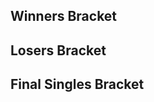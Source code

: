 {{DISPLAYTITLE:Arrakis 1: Singles Bracket}}{{SetGame|melee}}
{{tabs static
|name1=Overview
|link1=Arrakis/1
|name2=Singles Bracket
|link2=Arrakis/1/Singles Bracket
|This=2
}}
==Winners Bracket==
{{16DEWBracketA2
<!-- Ro16 -->
|r1m1p1=KasparV |r1m1p1flag=nl |r1m1p1score={{win}}
|r1m1p2=Bye |r1m1p2flag= |r1m1p2score=
|r1m1win=1

|r1m2p1=Triple A |r1m2p1flag=nl |r1m2p1score=2
|r1m2p2=WildGeert |r1m2p2flag=nl |r1m2p2score=1
|r1m2win=1

|r1m3p1=seo |r1m3p1flag=nl |r1m3p1score=2
|r1m3p2=Nukidin |r1m3p2flag=nl |r1m3p2score=0
|r1m3win=1

|r1m4p1=YARK |r1m4p1flag=nl |r1m4p1score=2
|r1m4p2=KarinBloemen |r1m4p2flag=nl |r1m4p2score=0
|r1m4win=1

|r1m5p1=Riff |r1m5p1flag=nl |r1m5p1score=2
|r1m5p2=rabbitalex |r1m5p2flag=nl |r1m5p2score=0
|r1m5win=1

|r1m6p1=Klaas |r1m6p1flag=nl |r1m6p1score=2
|r1m6p2=UCAS |r1m6p2flag=nl |r1m6p2score=1
|r1m6win=1

|r1m7p1=Thunder |r1m7p1flag=nl |r1m7p1score=2
|r1m7p2=Knullebibs |r1m7p2flag=nl |r1m7p2score=1
|r1m7win=1

|r1m8p1=Divinius |r1m8p1flag=nl |r1m8p1score=2
|r1m8p2=Thimo |r1m8p2flag=nl |r1m8p2score=1
|r1m8win=1

<!-- QUARTERFINALS -->
|r2m1p1=KasparV |r2m1p1flag=nl |r2m1p1score=2
|r2m1p2=Triple A |r2m1p2flag=nl |r2m1p2score=0
|r2m1win=1

|r2m2p1=seo |r2m2p1flag=nl |r2m2p1score=1
|r2m2p2=YARK |r2m2p2flag=nl |r2m2p2score=2
|r2m2win=2

|r2m3p1=Riff |r2m3p1flag=nl |r2m3p1score=2
|r2m3p2=Klaas |r2m3p2flag=nl |r2m3p2score=0
|r2m3win=1

|r2m4p1=Thunder |r2m4p1flag=nl |r2m4p1score=2
|r2m4p2=Divinius |r2m4p2flag=nl |r2m4p2score=0
|r2m4win=1

<!-- SEMIFINALS -->
|r3m1p1=KasparV |r3m1p1flag=nl |r3m1p1score=3
|r3m1p2=YARK |r3m1p2flag=nl |r3m1p2score=1
|r3m1win=1

|r3m2p1=Riff |r3m2p1flag=nl |r3m2p1score=3
|r3m2p2=Thunder |r3m2p2flag=nl |r3m2p2score=0
|r3m2win=1
}}
==Losers Bracket==
{{16DELBracketSmwA
|tourneylink=Arrakis/1
|tourneyname=Arrakis 1
|l1placement=13-16
|l2placement=9-12
|l3placement=7-8
|l4placement=5-6

<!-- Round 1 -->
|l1m1p1=WildGeert |l1m1p1flag=nl |l1m1p1score={{win}}
|l1m1p2=Bye |l1m1p2flag= |l1m1p2score=
|l1m1win=1

|l1m2p1=Nukidin |l1m2p1flag=nl |l1m2p1score=2
|l1m2p2=KarinBloemen |l1m2p2flag=nl |l1m2p2score=0
|l1m2win=1

|l1m3p1=rabbitalex |l1m3p1flag=nl |l1m3p1score=2
|l1m3p2=UCAS |l1m3p2flag=nl |l1m3p2score=0
|l1m3win=1

|l1m4p1=Knullebibs |l1m4p1flag=nl |l1m4p1score=1
|l1m4p2=Thimo |l1m4p2flag=nl |l1m4p2score=2
|l1m4win=2

<!-- Round 2 -->
|l2m1p1=Divinius |l2m1p1flag=nl |l2m1p1score=2
|l2m1p2=WildGeert |l2m1p2flag=nl |l2m1p2score=0
|l2m1win=1

|l2m2p1=Klaas |l2m2p1flag=nl |l2m2p1score=0
|l2m2p2=Nukidin |l2m2p2flag=nl |l2m2p2score=2
|l2m2win=2

|l2m3p1=seo |l2m3p1flag=nl |l2m3p1score=2
|l2m3p2=rabbitalex |l2m3p2flag=nl |l2m3p2score=0
|l2m3win=1

|l2m4p1=Triple A |l2m4p1flag=nl |l2m4p1score=0
|l2m4p2=Thimo |l2m4p2flag=nl |l2m4p2score=2
|l2m4win=2

<!-- Round 3 -->
|l3m1p1=Divinius |l3m1p1flag=nl |l3m1p1score=0
|l3m1p2=Nukidin |l3m1p2flag=nl |l3m1p2score=3
|l3m1win=2

|l3m2p1=seo |l3m2p1flag=nl |l3m2p1score=2
|l3m2p2=Thimo |l3m2p2flag=nl |l3m2p2score=0
|l3m2win=1

<!-- Round 4 -->
|l4m1p1=YARK |l4m1p1flag=nl |l4m1p1score=2
|l4m1p2=Nukidin |l4m1p2flag=nl |l4m1p2score=3
|l4m1win=2

|l4m2p1=Thunder |l4m2p1flag=nl |l4m2p1score=0
|l4m2p2=seo |l4m2p2flag=nl |l4m2p2score=3
|l4m2win=2
}}
<onlyinclude>
==Final Singles Bracket==
{{DEFinalSmwBracket
|tourneylink=Arrakis/1
|tourneyname=Arrakis 1
|l1placement=4
|r2placement=3
|r3loserplacement=2
|r3winnerplacement=1

<!-- FROM WINNERS -->
|r1m1p1=KasparV |r1m1p1flag=nl |r1m1p1score=3
|r1m1p2=Riff |r1m1p2flag=nl |r1m1p2score=0
|r1m1win=1

<!-- FROM LOSERS -->
|l1m1p1=Nukidin |l1m1p1flag=nl |l1m1p1score=1
|l1m1p2=seo |l1m1p2flag=nl |l1m1p2score=3
|l1m1win=2
|l1m1details={{BracketMatchDetails
|vod=https://youtu.be/t19NWWwqaWU?t=13450
}}


<!-- LOSERS FINALS -->
|r2m1p1=Riff |r2m1p1flag=nl |r2m1p1score=2
|r2m1p2=seo |r2m1p2flag=nl |r2m1p2score=3
|r2m1win=2

<!-- GRAND FINALS -->
|r3m1p1=KasparV |r3m1p1flag=nl |r3m1p1score=2 |r3m2p1score=3
|r3m1p2=seo |r3m1p2flag=nl |r3m1p2score=3 |r3m2p2score=0
|r3m1win=1
}}</onlyinclude>
